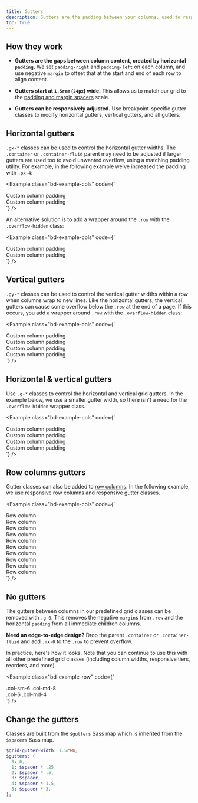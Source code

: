 ```yaml
---
title: Gutters
description: Gutters are the padding between your columns, used to responsively space and align content in the Bootstrap grid system.
toc: true
---
```


## How they work

- **Gutters are the gaps between column content, created by horizontal `padding`.** We set `padding-right` and `padding-left` on each column, and use negative `margin` to offset that at the start and end of each row to align content.

- **Gutters start at `1.5rem` (`24px`) wide.** This allows us to match our grid to the [padding and margin spacers]([[docsref:/utilities/spacing]]) scale.

- **Gutters can be responsively adjusted.** Use breakpoint-specific gutter classes to modify horizontal gutters, vertical gutters, and all gutters.

## Horizontal gutters

`.gx-*` classes can be used to control the horizontal gutter widths. The `.container` or `.container-fluid` parent may need to be adjusted if larger gutters are used too to avoid unwanted overflow, using a matching padding utility. For example, in the following example we've increased the padding with `.px-4`:

<Example class="bd-example-cols" code={`<div class="container px-4 text-center">
  <div class="row gx-5">
    <div class="col">
     <div class="p-3">Custom column padding</div>
    </div>
    <div class="col">
      <div class="p-3">Custom column padding</div>
    </div>
  </div>
</div>`} />

An alternative solution is to add a wrapper around the `.row` with the `.overflow-hidden` class:

<Example class="bd-example-cols" code={`<div class="container overflow-hidden text-center">
  <div class="row gx-5">
    <div class="col">
     <div class="p-3">Custom column padding</div>
    </div>
    <div class="col">
      <div class="p-3">Custom column padding</div>
    </div>
  </div>
</div>`} />

## Vertical gutters

`.gy-*` classes can be used to control the vertical gutter widths within a row when columns wrap to new lines. Like the horizontal gutters, the vertical gutters can cause some overflow below the `.row` at the end of a page. If this occurs, you add a wrapper around `.row` with the `.overflow-hidden` class:

<Example class="bd-example-cols" code={`<div class="container overflow-hidden text-center">
  <div class="row gy-5">
    <div class="col-6">
      <div class="p-3">Custom column padding</div>
    </div>
    <div class="col-6">
      <div class="p-3">Custom column padding</div>
    </div>
    <div class="col-6">
      <div class="p-3">Custom column padding</div>
    </div>
    <div class="col-6">
      <div class="p-3">Custom column padding</div>
    </div>
  </div>
</div>`} />

## Horizontal & vertical gutters

Use `.g-*` classes to control the horizontal and vertical grid gutters. In the example below, we use a smaller gutter width, so there isn't a need for the `.overflow-hidden` wrapper class.

<Example class="bd-example-cols" code={`<div class="container text-center">
  <div class="row g-2">
    <div class="col-6">
      <div class="p-3">Custom column padding</div>
    </div>
    <div class="col-6">
      <div class="p-3">Custom column padding</div>
    </div>
    <div class="col-6">
      <div class="p-3">Custom column padding</div>
    </div>
    <div class="col-6">
      <div class="p-3">Custom column padding</div>
    </div>
  </div>
</div>`} />

## Row columns gutters

Gutter classes can also be added to [row columns]([[docsref:/layout/grid#row-columns]]). In the following example, we use responsive row columns and responsive gutter classes.

<Example class="bd-example-cols" code={`<div class="container text-center">
  <div class="row row-cols-2 row-cols-lg-5 g-2 g-lg-3">
    <div class="col">
      <div class="p-3">Row column</div>
    </div>
    <div class="col">
      <div class="p-3">Row column</div>
    </div>
    <div class="col">
      <div class="p-3">Row column</div>
    </div>
    <div class="col">
      <div class="p-3">Row column</div>
    </div>
    <div class="col">
      <div class="p-3">Row column</div>
    </div>
    <div class="col">
      <div class="p-3">Row column</div>
    </div>
    <div class="col">
      <div class="p-3">Row column</div>
    </div>
    <div class="col">
      <div class="p-3">Row column</div>
    </div>
    <div class="col">
      <div class="p-3">Row column</div>
    </div>
    <div class="col">
      <div class="p-3">Row column</div>
    </div>
  </div>
</div>`} />

## No gutters

The gutters between columns in our predefined grid classes can be removed with `.g-0`. This removes the negative `margin`s from `.row` and the horizontal `padding` from all immediate children columns.

**Need an edge-to-edge design?** Drop the parent `.container` or `.container-fluid` and add `.mx-0` to the `.row` to prevent overflow.

In practice, here's how it looks. Note that you can continue to use this with all other predefined grid classes (including column widths, responsive tiers, reorders, and more).

<Example class="bd-example-row" code={`<div class="row g-0 text-center">
  <div class="col-sm-6 col-md-8">.col-sm-6 .col-md-8</div>
  <div class="col-6 col-md-4">.col-6 .col-md-4</div>
</div>`} />

## Change the gutters

Classes are built from the `$gutters` Sass map which is inherited from the `$spacers` Sass map.

```scss
$grid-gutter-width: 1.5rem;
$gutters: (
  0: 0,
  1: $spacer * .25,
  2: $spacer * .5,
  3: $spacer,
  4: $spacer * 1.5,
  5: $spacer * 3,
);
```
